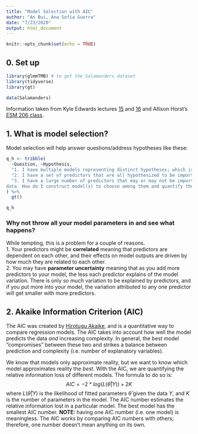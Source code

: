 ```yaml
---
title: "Model Selection with AIC"
author: "An Bui, Ana Sofia Guerra"
date: "7/23/2020"
output: html_document
---
```


```r
knitr::opts_chunk$set(echo = TRUE)
```

## 0. Set up
```r
library(glmmTMB) # to get the Salamanders dataset
library(tidyverse)
library(gt)

data(Salamanders)
```

Information taken from Kyle Edwards lectures [15](https://drive.google.com/file/d/0B5QCuGKrabF5ZzFyQ3VXaWNVRXM/view) and [16](https://drive.google.com/file/d/0B5QCuGKrabF5RzYxSEZuc0xoaVU/view) and Allison Horst's [ESM 206 class](https://github.com/allisonhorst/esm-206-lab-9).

## 1. What is model selection?

Model selection will help answer questions/address hypotheses like these:

```r
q_h <- tribble(
  ~Question, ~Hypothesis,
  "1. I have multiple models representing distinct hypotheses; which is best supported by the data?", "Different models represent different hypotheses.",
  "2. I have a set of predictors that are all hypothesized to be important for the response. Which are supported by the data? What is their relative importance? Should all be included in a single model, or should a smaller model of ‘significant’ predictors be used? How should such a smaller model be chosen?", "Different predictors represent different hypotheses (but a particular model could include one or more predictors)",
  "3. I have a large number of predictors that may or may not be important, and I want to do an exploratory analysis to see which are best supported by the
data. How do I construct model(s) to choose among them and quantify their importance?", "Not a hypothesis! Exploratory analysis / data mining / data dredging (not comparing a priori hypotheses, sifting for relationships)."
) %>% 
  gt()

q_h
```

### Why not throw all your model parameters in and see what happens?  
While tempting, this is a problem for a couple of reasons.  
1. Your predictors might be **correlated** meaning that predictors are dependent on each other, and their effects on model outputs are driven by how much they are related to each other.  
2. You may have **parameter uncertainty** meaning that as you add more predictors to your model, the less each predictor explains of the model variation. There is only _so much_ variation to be explained by predictors, and if you put more into your model, the variation attributed to any one predictor will get smaller with more predictors.

## 2. Akaike Information Criterion (AIC)

The AIC was created by [Hirotugu Akaike](https://www.ism.ac.jp/akaikememorial/index-e.html), and is a quantitative way to compare regression models. The AIC takes into account how well the model predicts the data _and_ increasing complexity. In general, the best model "compromises" between these two and strikes a balance between prediction and complexity (i.e. number of explanatory variables). 

We know that models only approximate reality, but we want to know which model approximates reality the _best_. With the AIC, we are quantifying the relative information loss of different models. The formula to do so is:
$$
AIC = -2*log(L(\hat{\theta}|Y)) + 2K
$$
where $L(\hat{\theta}|Y)$ is the likelihood of fitted parameters $\hat{\theta}$ given the data $Y$, and $K$ is the number of parameters in the model. The AIC number estimates the relative information lost in a particular model. The best model has the smallest AIC number. **NOTE:** having one AIC number (i.e. one model) is meaningless. The AIC works by comparing AIC numbers with others; therefore, one number doesn't mean anything on its own.


